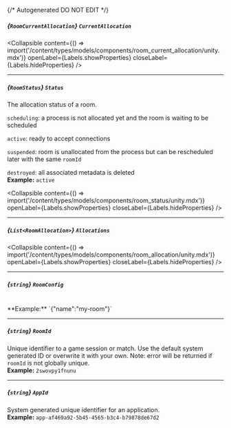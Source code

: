 {/* Autogenerated DO NOT EDIT  */}

##### *{`RoomCurrentAllocation`}* `CurrentAllocation`

<Collapsible content={() => import('/content/types/models/components/room_current_allocation/unity.mdx')} openLabel={Labels.showProperties} closeLabel={Labels.hideProperties} />


---
##### *{`RoomStatus`}* `Status`
The allocation status of a room.

`scheduling`: a process is not allocated yet and the room is waiting to be scheduled

`active`: ready to accept connections

`suspended`: room is unallocated from the process but can be rescheduled later with the same `roomId`

`destroyed`: all associated metadata is deleted
<br/>
**Example:** `active`

<Collapsible content={() => import('/content/types/models/components/room_status/unity.mdx')} openLabel={Labels.showProperties} closeLabel={Labels.hideProperties} />


---
##### *{`List<RoomAllocation>`}* `Allocations`

<Collapsible content={() => import('/content/types/models/components/room_allocation/unity.mdx')} openLabel={Labels.showProperties} closeLabel={Labels.hideProperties} />


---
##### *{`string`}* `RoomConfig`
<br/>
**Example:** `{"name":"my-room"}`

---
##### *{`string`}* `RoomId`
Unique identifier to a game session or match. Use the default system generated ID or overwrite it with your own.
Note: error will be returned if `roomId` is not globally unique.
<br/>
**Example:** `2swovpy1fnunu`

---
##### *{`string`}* `AppId`
System generated unique identifier for an application.
<br/>
**Example:** `app-af469a92-5b45-4565-b3c4-b79878de67d2`


